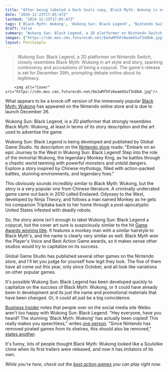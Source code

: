 ```yaml
---
title: "After being labeled a Dark Souls copy, Black Myth: Wukong is now getting its own imitators on the Nintendo store"
date: "2024-12-23T17:05:47Z"
lastmod: "2024-12-23T17:05:47Z"
tags: ['Black Myth: Wukong', 'Wukong Sun: Black Legend', 'Nintendo Switch', '2D Platformer', 'Action', 'Action RPG', 'Chinese Mythology']
draft: false
summary: "Wukong Sun: Black Legend, a 2D platformer on Nintendo Switch, closely resembles Black Myth: Wukong in art style and story, sparking controversy and accusations of being a copycat.  The game's release is set for December 26th, prompting debate online about its legitimacy."
images: ["https://cdn.mos.cms.futurecdn.net/EmJwMfhFz6wam4Sof3nDbA.jpg"]
layout: PostSimple
---
```

> Wukong Sun: Black Legend, a 2D platformer on Nintendo Switch, closely resembles Black Myth: Wukong in art style and story, sparking controversy and accusations of being a copycat.  The game's release is set for December 26th, prompting debate online about its legitimacy.


        <img alt="Cover" src="https://cdn.mos.cms.futurecdn.net/EmJwMfhFz6wam4Sof3nDbA.jpg"/>
        
What appears to be a knock-off version of the immensely popular [Black Myth: Wukong](https://www.gamesradar.com/games/action-rpg/black-myth-wukong-guide/) has appeared on the Nintendo online store and is due to launch December 26.

Wukong Sun: Black Legend, is a 2D platformer that strongly resembles Black Myth: Wukong, at least in terms of its story description and the art used to advertise the game.

Wukong Sun: Black Legend is being developed and published by Global Game Studio. Its description on the [<u>Nintendo store</u>](https://www.nintendo.com/us/store/products/wukong-sun-black-legend-switch/?srsltid=AfmBOop4w32ydnNVOIFcZqUwGplLo_vGAj6fZ2E3zgohJamEkLtV9w0Z) reads: "Embark on an epic Journey to the West in Wukong Sun: Black Legend! Step into the role of the immortal Wukong, the legendary Monkey King, as he battles through a chaotic world teeming with powerful monsters and untold dangers. Explore a story inspired by Chinese mythology, filled with action-packed battles, stunning environments, and legendary foes."

This obviously sounds incredibly similar to Black Myth: Wukong, but the story is a very popular one from Chinese literature. A criminally underrated game came out back in 2010 called Enslaved: Odyssey to the West, developed by Ninja Theory, and follows a man named Monkey as he gets his companion Tripitaka back to her home through a post-apocalyptic United States infested with deadly robots.

So, the story alone isn't enough to label Wukong Sun: Black Legend a copycat, but the cover art sure is suspiciously similar to the hit [Game Awards winning title](https://www.gamesradar.com/news/live/game-awards-2024-everything-announced/). It features a monkey man with a similar hairstyle to Black Myth's, and the name is clearly very similar as well. Black Myth won the Player's Voice and Best Action Game awards, so it makes sense other studios would try to capitalize on its success.

Global Game Studio has published several other games on the Nintendo store, and I'll let you judge for yourself how legit they look. The five of them have all come out this year, only since October, and all look like variations on other popular games. 

It's possible Wukong Sun: Black Legend has been developed quickly to capitalize on the success of Black Myth: Wukong, or it could have already been in development and its just the name and promotional materials that have been changed. Or, it could all just be a big coincidence.

[<u>Business Insider</u>](https://www.businessinsider.com/china-internet-upset-black-myth-wukong-similarities-nintendo-store-2024-12) notes that people over on the social media site Weibo aren't too happy with Wukong Sun: Black Legend. "Hey everyone, have you heard? The stunning 'Black Myth: Wukong' has actually been copied! This really makes you speechless," writes [<u>one person</u>](https://weibo.com/7751868307/P6aiYg7zH?refer_flag=1001030103_). "Since Nintendo has removed pirated games from its shelves, this should also be removed," [<u>states another</u>](https://weibo.com/6004281123/P68YRsu0O?refer_flag=1001030103_).

It's funny, lots of people thought Black Myth: Wukong looked like a Soulslike clone when its first trailers were released, and now it has imitators of its own.

*While you're here, check out the *[<u><em>best action games</em></u>](https://www.gamesradar.com/best-action-games/)* you can play right now.*
        
